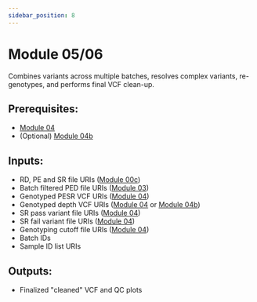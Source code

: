 ```yaml
---
sidebar_position: 8
---
```


# Module 05/06

Combines variants across multiple batches,
resolves complex variants, re-genotypes,
and performs final VCF clean-up.

## Prerequisites:
* [Module 04](04)
* (Optional) [Module 04b](04b)

## Inputs:
* RD, PE and SR file URIs ([Module 00c](00c))
* Batch filtered PED file URIs ([Module 03](03))
* Genotyped PESR VCF URIs ([Module 04](04))
* Genotyped depth VCF URIs ([Module 04](04) or [Module 04b](04#module-04b))
* SR pass variant file URIs ([Module 04](04))
* SR fail variant file URIs ([Module 04](04))
* Genotyping cutoff file URIs ([Module 04](04))
* Batch IDs
* Sample ID list URIs

## Outputs:
* Finalized "cleaned" VCF and QC plots


